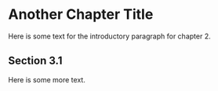 
# Another Chapter Title

Here is some text for the introductory paragraph for chapter 2.

## Section 3.1

Here is some more text.
